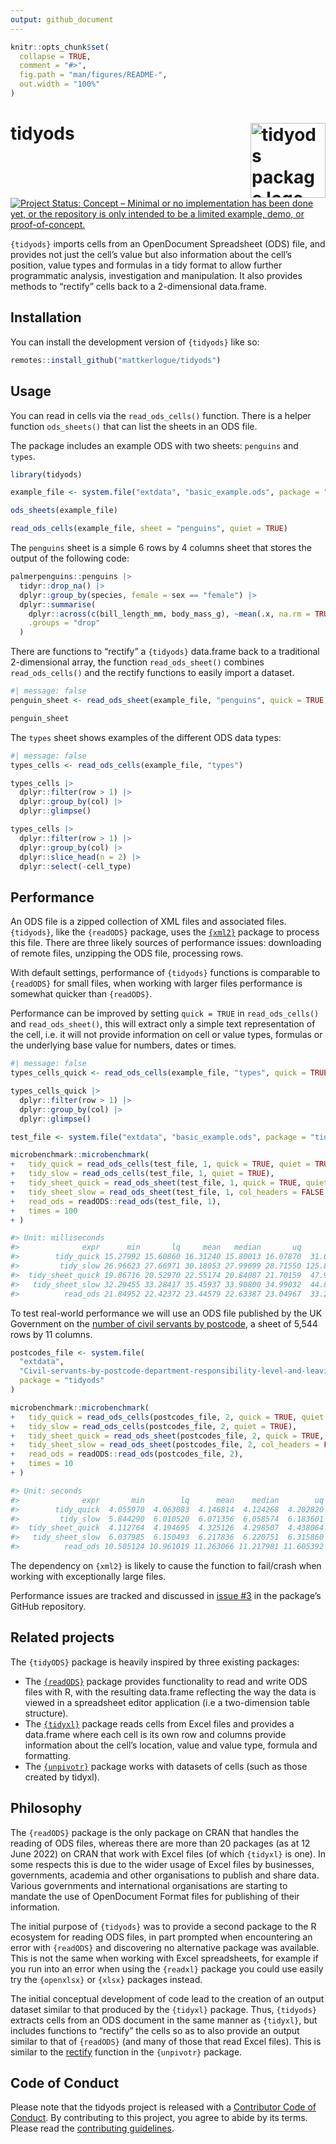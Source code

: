 ```yaml
---
output: github_document
---
```


<!-- README.md is generated from README.Rmd. Please edit that file -->

```r
knitr::opts_chunk$set(
  collapse = TRUE,
  comment = "#>",
  fig.path = "man/figures/README-",
  out.width = "100%"
)
```

# tidyods <img src="man/figures/tidyods_hex.png" align="right" alt="tidyods package logo" width="120" />

<!-- badges: start -->
[![Project Status: Concept – Minimal or no implementation has been done yet, or the repository is only intended to be a limited example, demo, or proof-of-concept.](https://www.repostatus.org/badges/latest/concept.svg)](https://www.repostatus.org/#concept)
<!-- badges: end -->

`{tidyods}` imports cells from an OpenDocument Spreadsheet (ODS) file, and 
provides not just the cell's value but also information about the cell's
position, value types and formulas in a tidy format to allow further
programmatic analysis, investigation and manipulation. It also provides methods
to "rectify" cells back to a 2-dimensional data.frame.

## Installation

You can install the development version of `{tidyods}` like so:

``` r
remotes::install_github("mattkerlogue/tidyods")
```

## Usage

You can read in cells via the `read_ods_cells()` function. There is a helper
function `ods_sheets()` that can list the sheets in an ODS file.

The package includes an example ODS with two sheets: `penguins` and `types`.

```r
library(tidyods)

example_file <- system.file("extdata", "basic_example.ods", package = "tidyods")

ods_sheets(example_file)

read_ods_cells(example_file, sheet = "penguins", quiet = TRUE)
```

The `penguins` sheet is a simple 6 rows by 4 columns sheet that stores the 
output of the following code:

```r
palmerpenguins::penguins |>
  tidyr::drop_na() |>
  dplyr::group_by(species, female = sex == "female") |>
  dplyr::summarise(
    dplyr::across(c(bill_length_mm, body_mass_g), ~mean(.x, na.rm = TRUE)),
    .groups = "drop"
  )
```


There are functions to "rectify" a `{tidyods}` data.frame back to a traditional
2-dimensional array, the function `read_ods_sheet()` combines `read_ods_cells()`
and the rectify functions to easily import a dataset.

```r
#| message: false
penguin_sheet <- read_ods_sheet(example_file, "penguins", quick = TRUE, quiet = TRUE)

penguin_sheet
```


The `types` sheet shows examples of the different ODS data types:
```r
#| message: false
types_cells <- read_ods_cells(example_file, "types")

types_cells |> 
  dplyr::filter(row > 1) |>
  dplyr::group_by(col) |>
  dplyr::glimpse()

types_cells |>
  dplyr::filter(row > 1) |>
  dplyr::group_by(col) |>
  dplyr::slice_head(n = 2) |>
  dplyr::select(-cell_type)
```

## Performance

An ODS file is a zipped collection of XML files and associated files. 
`{tidyods}`, like the `{readODS}` package, uses the [`{xml2}`](https://xml2.r-lib.org) 
package to process this file. There are three likely sources of performance 
issues: downloading of remote files, unzipping the ODS file, processing rows.

With default settings, performance of `{tidyods}` functions is comparable to 
`{readODS}` for small files, when working with larger files performance is
somewhat quicker than `{readODS}`.

Performance can be improved by setting `quick = TRUE` in `read_ods_cells()` 
and `read_ods_sheet()`, this will extract only a simple text representation of 
the cell, i.e. it will not provide information on cell or value types, formulas 
or the underlying base value for numbers, dates or times.

```r
#| message: false
types_cells_quick <- read_ods_cells(example_file, "types", quick = TRUE)

types_cells_quick |>
  dplyr::filter(row > 1) |>
  dplyr::group_by(col) |>
  dplyr::glimpse()
```

```r
test_file <- system.file("extdata", "basic_example.ods", package = "tidyods")

microbenchmark::microbenchmark(
+   tidy_quick = read_ods_cells(test_file, 1, quick = TRUE, quiet = TRUE),
+   tidy_slow = read_ods_cells(test_file, 1, quiet = TRUE),
+   tidy_sheet_quick = read_ods_sheet(test_file, 1, quick = TRUE, quiet = TRUE),
+   tidy_sheet_slow = read_ods_sheet(test_file, 1, col_headers = FALSE, quiet = TRUE),
+   read_ods = readODS::read_ods(test_file, 1),
+   times = 100
+ )

#> Unit: milliseconds
#>              expr      min       lq     mean   median       uq       max neval
#>        tidy_quick 15.27992 15.60860 16.31240 15.80013 16.07870  31.66500   100
#>         tidy_slow 26.96623 27.66971 30.18053 27.99699 28.71550 125.81871   100
#>  tidy_sheet_quick 19.86716 20.52970 22.55174 20.84087 21.70159  47.90370   100
#>   tidy_sheet_slow 32.29455 33.28417 35.45937 33.90800 34.99032  44.82710   100
#>          read_ods 21.84952 22.42372 23.44579 22.63387 23.04967  33.24858   100

```

To test real-world performance we will use an ODS file published by the UK 
Government on the [number of civil servants by postcode](https://www.gov.uk/government/statistics/number-of-civil-servants-by-postcode-department-responsibility-level-and-leaving-cause-2021), a sheet of 5,544 rows by 11 columns.

```r
postcodes_file <- system.file(
  "extdata",
  "Civil-servants-by-postcode-department-responsibility-level-and-leaving-cause-2021.ods",
  package = "tidyods"
)

microbenchmark::microbenchmark(
+   tidy_quick = read_ods_cells(postcodes_file, 2, quick = TRUE, quiet = TRUE),
+   tidy_slow = read_ods_cells(postcodes_file, 2, quiet = TRUE),
+   tidy_sheet_quick = read_ods_sheet(postcodes_file, 2, quick = TRUE, quiet = TRUE),
+   tidy_sheet_slow = read_ods_sheet(postcodes_file, 2, col_headers = FALSE, quiet = TRUE),
+   read_ods = readODS::read_ods(postcodes_file, 2),
+   times = 10
+ )

#> Unit: seconds
#>              expr       min        lq      mean    median        uq       max neval
#>        tidy_quick  4.055970  4.063083  4.146814  4.124268  4.202820  4.344831    10
#>         tidy_slow  5.844290  6.010520  6.071356  6.058574  6.183601  6.243177    10
#>  tidy_sheet_quick  4.112764  4.194695  4.325126  4.298507  4.438064  4.574808    10
#>   tidy_sheet_slow  6.037985  6.150493  6.217836  6.220751  6.315860  6.413734    10
#>          read_ods 10.505124 10.961019 11.263066 11.217981 11.605392 12.229583    10


```

The dependency on `{xml2}` is likely to cause the function to fail/crash when
working with exceptionally large files.

Performance issues are tracked and discussed in 
[issue #3](https://github.com/mattkerlogue/tidyods/issues/3) 
in the package's GitHub repository.

## Related projects

The `{tidyODS}` package is heavily inspired by three existing packages:

- The [`{readODS}`](https://github.com/chainsawriot/readODS) package provides
  functionality to read and write ODS files with R, with the resulting 
  data.frame reflecting the way the data is viewed in a spreadsheet editor 
  application (i.e a two-dimension table structure).
- The [`{tidyxl}`](https://nacnudus.github.io/tidyxl/) package reads cells from 
  Excel files and provides a data.frame where each cell is its own row and 
  columns provide information about the cell's location, value and value type, 
  formula and formatting.
- The [`{unpivotr}`](https://nacnudus.github.io/unpivotr/) package works with 
  datasets of cells (such as those created by tidyxl).

## Philosophy

The `{readODS}` package is the only package on CRAN that handles the reading of 
ODS files, whereas there are more than 20 packages (as at 12 June 2022) on CRAN 
that work with Excel files (of which `{tidyxl}` is one). In some respects this 
is due to the wider usage of Excel files by businesses, governments, academia 
and other organisations to publish and share data. Various governments and
international organisations are starting to mandate the use of OpenDocument 
Format files for publishing of their information.

The initial purpose of `{tidyods}` was to provide a second package to the R 
ecosystem for reading ODS files, in part prompted when encountering an error 
with `{readODS}` and discovering no alternative package was available. This is
not the same when working with Excel spreadsheets, for example if you run into
an error when using the `{readxl}` package you could  use easily try the 
`{openxlsx}` or `{xlsx}` packages instead.

The initial conceptual development of code lead to the creation of an output
dataset  similar to that produced by the `{tidyxl}` package. Thus, `{tidyods}`
extracts cells from an ODS document in the same manner as `{tidyxl}`, but
includes functions to "rectify" the cells so as to also provide
an output similar to that of `{readODS}` (and many of those that read Excel 
files). This is similar to the 
[rectify](https://nacnudus.github.io/unpivotr/reference/rectify.html) function 
in the `{unpivotr}` package.

## Code of Conduct

Please note that the tidyods project is released with a
[Contributor Code of Conduct](.github/CODE_OF_CONDUCT.md). By contributing to
this project, you agree to abide by its terms. Please read the
[contributing guidelines](.github/CONTRIBUTING.md).
